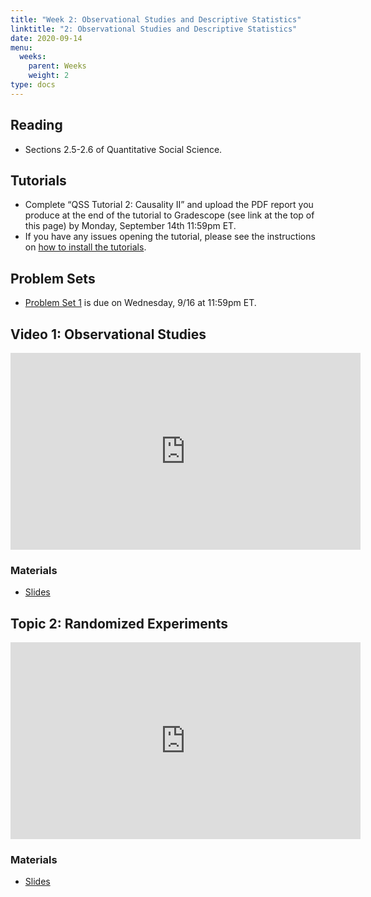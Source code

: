 ```yaml
---
title: "Week 2: Observational Studies and Descriptive Statistics"
linktitle: "2: Observational Studies and Descriptive Statistics"
date: 2020-09-14
menu:
  weeks:
    parent: Weeks
    weight: 2
type: docs
---
```


## Reading

- Sections 2.5-2.6 of Quantitative Social Science.

## Tutorials

- Complete "QSS Tutorial 2: Causality II" and upload the PDF report you produce at the end of the tutorial to Gradescope (see link at the top of this page) by Monday, September 14th 11:59pm ET. 
- If you have any issues opening the tutorial, please see the instructions on [how to install the tutorials](/assignments/tutorials/).

## Problem Sets

- [Problem Set 1](/assignments/ps1-trains/) is due on Wednesday, 9/16 at 11:59pm ET. 

## Video 1: Observational Studies

<iframe width="560" height="315" src="https://www.youtube-nocookie.com/embed/rf9O1tFRGEU" frameborder="0" allow="accelerometer; autoplay; encrypted-media; gyroscope; picture-in-picture" allowfullscreen></iframe>


### Materials

- [Slides](/slides/02-causality/03-obs-studies.pdf)

## Topic 2: Randomized Experiments

<iframe width="560" height="315" src="https://www.youtube-nocookie.com/embed/DH4w-Tj4A1Y" frameborder="0" allow="accelerometer; autoplay; encrypted-media; gyroscope; picture-in-picture" allowfullscreen></iframe>

### Materials

- [Slides](/slides/03-measurement/01-descriptive-stats.pdf)

